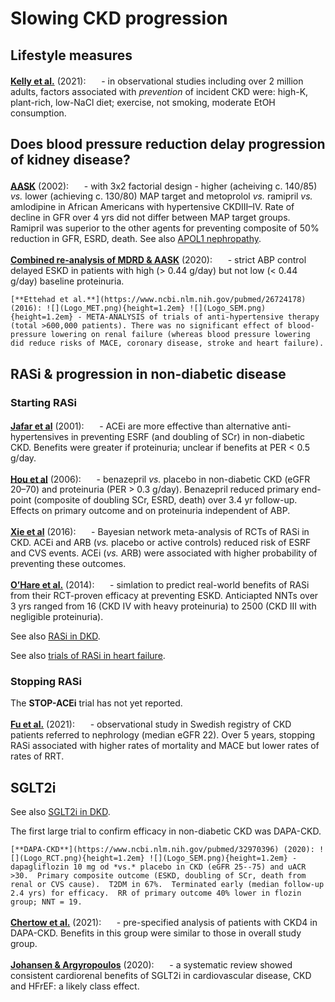 # Slowing CKD progression

## Lifestyle measures

[**Kelly et al.**](https://www.ncbi.nlm.nih.gov/pubmed/32868398) (2021): ![](Logo_MET.png){height=1.2em} - in observational studies including over 2 million adults, factors associated with *prevention* of incident CKD were: high-K, plant-rich, low-NaCl diet; exercise, not smoking, moderate EtOH consumption.  


## Does blood pressure reduction delay **progression of kidney disease**? {#ABP_CKD}

[**AASK**](https://www.ncbi.nlm.nih.gov/pubmed/12435255) (2002): ![](Logo_RCT.png){height=1.2em} - with 3x2 factorial design - higher (acheiving c. 140/85) *vs.* lower (achieving c. 130/80) MAP target and metoprolol *vs.* ramipril *vs.* amlodipine in African Americans with hypertensive CKDIII--IV. Rate of decline in GFR over 4 yrs did not differ between MAP target groups.  Ramipril was superior to the other agents for preventing composite of 50% reduction in GFR, ESRD, death.  See also [APOL1 nephropathy](#Apol1).  

[**Combined re-analysis of MDRD & AASK**](https://www.ncbi.nlm.nih.gov/pubmed/31411082) (2020): ![](Logo_MET.png){height=1.2em} - strict ABP control delayed ESKD in patients with high (> 0.44 g/day) but not low (< 0.44 g/day) baseline proteinuria.  


```block2
[**Ettehad et al.**](https://www.ncbi.nlm.nih.gov/pubmed/26724178) (2016): ![](Logo_MET.png){height=1.2em} ![](Logo_SEM.png){height=1.2em} - META-ANALYSIS of trials of anti-hypertensive therapy (total >600,000 patients). There was no significant effect of blood-pressure lowering on renal failure (whereas blood pressure lowering did reduce risks of MACE, coronary disease, stroke and heart failure).  

```


## RASi & progression in non-diabetic disease

### Starting RASi

[**Jafar et al**](https://www.ncbi.nlm.nih.gov/pubmed/11453706) (2001): ![](Logo_MET.png){height=1.2em} - ACEi are more effective than alternative anti-hypertensives in preventing ESRF (and doubling of SCr) in non-diabetic CKD. Benefits were greater if proteinuria; unclear if benefits at PER < 0.5 g/day.  

[**Hou et al**](https://www.ncbi.nlm.nih.gov/pubmed/16407508) (2006): ![](Logo_RCT.png){height=1.2em} - benazepril *vs.* placebo in non-diabetic CKD (eGFR 20--70) and proteinuria (PER > 0.3 g/day).  Benazepril reduced primary end-point (composite of doubling SCr, ESRD, death) over 3.4 yr follow-up.  Effects on primary outcome and on proteinuria independent of ABP.  

[**Xie et al**](https://www.ncbi.nlm.nih.gov/pubmed/26597926) (2016): ![](Logo_MET.png){height=1.2em} - Bayesian network meta-analysis of RCTs of RASi in CKD. ACEi and ARB (*vs.* placebo or active controls) reduced risk of ESRF and CVS events. ACEi  (*vs.* ARB) were associated with higher probability of preventing these outcomes.  

[**O'Hare et al.**](https://www.ncbi.nlm.nih.gov/pubmed/24424348) (2014): ![](Logo_OBS.png){height=1.2em} - simlation to predict real-world benefits of RASi from their RCT-proven efficacy at preventing ESKD.  Anticiapted NNTs over 3 yrs ranged from 16 (CKD IV with heavy proteinuria) to 2500 (CKD III with negligible proteinuria).  

See also [RASi in DKD](#DKD_RASi).  

See also [trials of RASi in heart failure](#cardio). 

<!--
+------------------------------+--------------------+------------------+
|                              |diabetes            |no diabetes       |
+------------------------------+--------------------+------------------+
|no albuminuria (ACR <3)       |UKPDS (1998)        |SPRINT (2015)     |
|                              |ONTARGET (2008)     |                  |
|                              |ROADMAP (2011)      |                  |
+------------------------------+--------------------+------------------+
|microalbuminuria (ACR 3--30)  |Irbesartan (2001)   |SPRINT (2015)     |
|                              |MARVAL (2002)       |                  |
|                              |ONTARGET (2008)     |                  |
+------------------------------+--------------------+------------------+
|overt albuminuria (ACR >30)   |Captopril (1993)    |MDRD (1994)       |
|                              |RENAAL (2001)       |AIPRI (1996)      |
|                              |IDNT (2001)         |REIN (1997)       |
|                              |VA NEPHRON-D (2013) |AASK (2001)       |
|                              |                    |Benazepril (2006) |
+------------------------------+--------------------+------------------+
-->

### Stopping RASi

The **STOP-ACEi** trial has not yet reported.  

[**Fu et al.**](https://www.ncbi.nlm.nih.gov/pubmed/33372009) (2021): ![](Logo_OBS.png){height=1.2em} - observational study in Swedish registry of CKD patients referred to nephrology (median eGFR 22).  Over 5 years, stopping RASi associated with higher rates of mortality and MACE but lower rates of rates of RRT.  


## SGLT2i {#SGLT_CKD}

See also [SGLT2i in DKD](#SGLT_DKD).  

The first large trial to confirm efficacy in non-diabetic CKD was DAPA-CKD.  

```block2
[**DAPA-CKD**](https://www.ncbi.nlm.nih.gov/pubmed/32970396) (2020): ![](Logo_RCT.png){height=1.2em} ![](Logo_SEM.png){height=1.2em} - dapagliflozin 10 mg od *vs.* placebo in CKD (eGFR 25--75) and uACR >30.  Primary composite outcome (ESKD, doubling of SCr, death from renal or CVS cause).  T2DM in 67%.  Terminated early (median follow-up 2.4 yrs) for efficacy.  RR of primary outcome 40% lower in flozin group; NNT = 19.

```

[**Chertow et al.**](https://www.ncbi.nlm.nih.gov/pubmed/34272327) (2021): ![](Logo_RCT.png){height=1.2em} - pre-specified analysis of patients with CKD4 in DAPA-CKD.  Benefits in this group were similar to those in overall study group.  


[**Johansen & Argyropoulos**](https://www.ncbi.nlm.nih.gov/pubmed/33165977) (2020): ![](Logo_MET.png){height=1.2em} - a systematic review showed consistent cardiorenal benefits of SGLT2i in cardiovascular disease, CKD and HFrEF: a likely class effect.  



